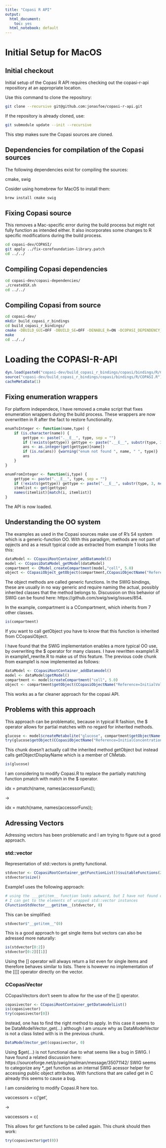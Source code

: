 ```yaml
---
title: "Copasi R API"
output:
  html_document:
    toc: yes
  html_notebook: default
---
```


# Initial Setup for MacOS

## Initial checkout

Initial setup of the Copasi R API requires checking out the copasi-r-api repositiory at an appropriate location.

Use this command to clone the repository:

```bash
git clone --recursive git@github.com:jonasfoe/copasi-r-api.git
```

If the repository is already cloned, use:

```bash
git submodule update --init --recursive
```

This step makes sure the Copasi sources are cloned.

## Dependencies for compilation of the Copasi sources

The following dependencies exist for compiling the sources:

cmake, swig

Cosider using homebrew for MacOS to install them:

```bash
brew install cmake swig
```

## Fixing Copasi source

This removes a Mac-specific error during the build process but might not fully function as intended either.
It also incorporates some changes to R specific modifications during the build process.

```bash
cd copasi-dev/COPASI/
git apply ../fix-corefoundation-library.patch
cd ../../
```

## Compiling Copasi dependencies

```bash
cd copasi-dev/copasi-dependencies/
./createOSX.sh
cd ../../
```

## Compiling Copasi from source

```bash
cd copasi-dev/
mkdir build_copasi_r_bindings
cd build_copasi_r_bindings/
cmake -DBUILD_GUI=OFF -DBUILD_SE=OFF -DENABLE_R=ON -DCOPASI_DEPENDENCY_DIR=../copasi-dependencies/bin ../COPASI
make
cd ../../
```

# Loading the COPASI-R-API

```r
dyn.load(paste0("copasi-dev/build_copasi_r_bindings/copasi/bindings/R/COPASI", .Platform$dynlib.ext))
source("copasi-dev/build_copasi_r_bindings/copasi/bindings/R/COPASI.R")
cacheMetaData(1)
```

## Fixing enumeration wrappers

For platform independece, I have removed a cmake script that fixes enumeration wrappers during the build process.
These wrappers are now overwritten in R after the fact to restore functionality.

```r
enumToInteger <- function(name,type) {
    if (is.character(name)) {
        gettype <- paste(".__E__", type, sep = "")
        if (!exists(gettype)) gettype <- paste(".__E__", substr(type, 3, nchar(type)), sep = "")
        ans <- as.integer(get(gettype)[name])
        if (is.na(ans)) {warning("enum not found ", name, " ", type)}
        ans
    } 
}

enumFromInteger <- function(i,type) {
    gettype <- paste(".__E__", type, sep = "")
    if (!exists(gettype)) gettype <- paste(".__E__", substr(type, 3, nchar(type)), sep = "")
    itemlist <- get(gettype)
    names(itemlist)[match(i, itemlist)]
}
```

The API is now loaded.

## Understanding the OO system

The examples as used in the Copasi sources make use of R's S4 system which is a generic-function OO.
With this paradigm, methods are not part of opjects and as a result typical code as extracted from example 1 looks like this:

```r
dataModel <- CCopasiRootContainer_addDatamodel()
model <- CCopasiDataModel_getModel(dataModel)
compartment <- CModel_createCompartment(model,"cell", 5.0)
object <- CCopasiObject_getObject(compartment,CCopasiObjectName("Reference=InitialVolume"))
```

The object methods are called generic functions.
In the SWIG bindings, these are usually in no way generic and require naming the actual, possibly inherited classes that the method belongs to.
Discussion on this behavior of SWIG can be found here: https://github.com/swig/swig/issues/854.

In the example, compartment is a CCompartment, which inherits from 7 other classes.

```r
is(compartment)
```

If you want to call getObject you have to know that this function is inherited from CCopasiObject.

I have found that the SWIG implementation enables a more typical OO use, by overwriting the $ operator for many classes.
I have rewritten example1.R in example1_rewrite.R to make us of this feature.
The previous code chunk from example1 is now implemented as follows:

```r
dataModel <- CCopasiRootContainer_addDatamodel()
model <- dataModel$getModel()
compartment <- model$createCompartment("cell", 5.0)
object <- compartment$getObject(CCopasiObjectName("Reference=InitialVolume"))
```

This works as a far cleaner approach for the copasi API.

## Problems with this approach

This approach can be problematic, because in typical R fashion, the $ operator allows for partial matches with no regard for inherited methods.

```r
glucose <- model$createMetabolite("glucose", compartment$getObjectName(), 10.0, "FIXED")
try(glucose$getObject(CCopasiObjectName("Reference=InitialConcentration")))
```

This chunk doesn't actually call the inherited method getObject but instead calls getObjectDisplayName which is a member of CMetab.

```r
is(glucose)
```

I am considering to modify Copasi.R to replace the partially matching function pmatch with match in the $ operator.

idx = pmatch(name, names(accessorFuns));

->

idx = match(name, names(accessorFuns));

## Adressing Vectors

Adressing vectors has been problematic and I am trying to figure out a good approach.

### std::vector

Representation of std::vectors is pretty functional.

```r
stdvector <- CCopasiRootContainer_getFunctionList()$suitableFunctions(2, 2, "TriFalse")
stdvector$size()
```

Example1 uses the following approach:

```r
# using the ___getitem__ function looks awkward, but I have not found out how else
# I can get to the elements of wrapped std::vector instances
CFunctionStdVector___getitem__(stdvector, 0)
```

This can be simplified:

```r
stdvector$"__getitem__"(0)
```

This is a good approach to get single items but vectors can also be adressed more naturally:

```r
is(stdvector[0:2])
stdvector[0:2][[1]]
```

Using the [] operator will always return a list even for single items and therefore behaves similar to lists.
There is however no implementation of the [[]] operator directly on the vector.

### CCopasiVector

CCopasiVectors don't seem to allow for the use of the [] operator.

```r
copasivector <- CCopasiRootContainer_getDatamodelList()
is(copasivector)
try(copasivector[0])
```

Instead, one has to find the right method to apply.
In this case it seems to be DataModelVector_get(...) although I am unsure why as DataModelVector is not a class listed with is in the previous chunk.

```r
DataModelVector_get(copasivector, 0)
```

Using $get(...) is not functional due to what seems like a bug in SWIG.
I have found a related discussion here: https://sourceforge.net/p/swig/mailman/message/35071142/
SWIG seems to categorize any *_get function as an internal SWIG acessor helper for accessing public object attributes.
With functions that are called get in C already this seems to cause a bug.

I am considering to modify Copasi.R here too.

vaccessors = c('get',

->

vaccessors = c(

This allows for get functions to be called again.
This chunk should then work:

```r
try(copasivector$get(0))
```
